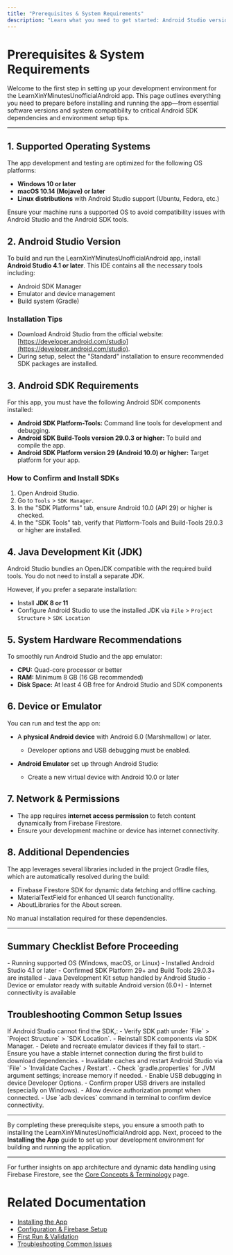 ```yaml
---
title: "Prerequisites & System Requirements"
description: "Learn what you need to get started: Android Studio version, compatible OS platforms, and essential dependencies for running the LearnXinYMinutesUnofficialAndroid app. Details cover necessary Android SDKs and typical developer environment setups."
---
```


# Prerequisites & System Requirements

Welcome to the first step in setting up your development environment for the LearnXinYMinutesUnofficialAndroid app. This page outlines everything you need to prepare before installing and running the app—from essential software versions and system compatibility to critical Android SDK dependencies and environment setup tips.

---

## 1. Supported Operating Systems

The app development and testing are optimized for the following OS platforms:

- **Windows 10 or later**
- **macOS 10.14 (Mojave) or later**
- **Linux distributions** with Android Studio support (Ubuntu, Fedora, etc.)

Ensure your machine runs a supported OS to avoid compatibility issues with Android Studio and the Android SDK tools.


## 2. Android Studio Version

To build and run the LearnXinYMinutesUnofficialAndroid app, install **Android Studio 4.1 or later**. This IDE contains all the necessary tools including:

- Android SDK Manager
- Emulator and device management
- Build system (Gradle)

### Installation Tips

- Download Android Studio from the official website: [https://developer.android.com/studio](https://developer.android.com/studio).
- During setup, select the "Standard" installation to ensure recommended SDK packages are installed.

## 3. Android SDK Requirements

For this app, you must have the following Android SDK components installed:

- **Android SDK Platform-Tools:** Command line tools for development and debugging.
- **Android SDK Build-Tools version 29.0.3 or higher:** To build and compile the app.
- **Android SDK Platform version 29 (Android 10.0) or higher:** Target platform for your app.

### How to Confirm and Install SDKs

1. Open Android Studio.
2. Go to `Tools` > `SDK Manager`.
3. In the "SDK Platforms" tab, ensure Android 10.0 (API 29) or higher is checked.
4. In the "SDK Tools" tab, verify that Platform-Tools and Build-Tools 29.0.3 or higher are installed.

## 4. Java Development Kit (JDK)

Android Studio bundles an OpenJDK compatible with the required build tools. You do not need to install a separate JDK.

However, if you prefer a separate installation:

- Install **JDK 8 or 11**
- Configure Android Studio to use the installed JDK via `File` > `Project Structure` > `SDK Location`

## 5. System Hardware Recommendations

To smoothly run Android Studio and the app emulator:

- **CPU:** Quad-core processor or better
- **RAM:** Minimum 8 GB (16 GB recommended)
- **Disk Space:** At least 4 GB free for Android Studio and SDK components

## 6. Device or Emulator

You can run and test the app on:

- A **physical Android device** with Android 6.0 (Marshmallow) or later.
   - Developer options and USB debugging must be enabled.

- **Android Emulator** set up through Android Studio:
   - Create a new virtual device with Android 10.0 or later

## 7. Network & Permissions

- The app requires **internet access permission** to fetch content dynamically from Firebase Firestore.
- Ensure your development machine or device has internet connectivity.

## 8. Additional Dependencies

The app leverages several libraries included in the project Gradle files, which are automatically resolved during the build:

- Firebase Firestore SDK for dynamic data fetching and offline caching.
- MaterialTextField for enhanced UI search functionality.
- AboutLibraries for the About screen.

No manual installation required for these dependencies.

---

## Summary Checklist Before Proceeding

<Check>
- Running supported OS (Windows, macOS, or Linux)
- Installed Android Studio 4.1 or later
- Confirmed SDK Platform 29+ and Build Tools 29.0.3+ are installed
- Java Development Kit setup handled by Android Studio
- Device or emulator ready with suitable Android version (6.0+)
- Internet connectivity is available
</Check>

## Troubleshooting Common Setup Issues

<AccordionGroup title="Common Setup Problems and Solutions">
<Accordion title="Android Studio Not Detecting SDKs">
If Android Studio cannot find the SDK,:
- Verify SDK path under `File` > `Project Structure` > `SDK Location`.
- Reinstall SDK components via SDK Manager.
- Delete and recreate emulator devices if they fail to start.
</Accordion>

<Accordion title="App Build Fails Due to Missing Dependencies">
- Ensure you have a stable internet connection during the first build to download dependencies.
- Invalidate caches and restart Android Studio via `File` > `Invalidate Caches / Restart`.
- Check `gradle.properties` for JVM argument settings; increase memory if needed.
</Accordion>

<Accordion title="Physical Device Not Recognized">
- Enable USB debugging in device Developer Options.
- Confirm proper USB drivers are installed (especially on Windows).
- Allow device authorization prompt when connected.
- Use `adb devices` command in terminal to confirm device connectivity.
</Accordion>
</AccordionGroup>

---

By completing these prerequisite steps, you ensure a smooth path to installing the LearnXinYMinutesUnofficialAndroid app. Next, proceed to the **Installing the App** guide to set up your development environment for building and running the application.

---

For further insights on app architecture and dynamic data handling using Firebase Firestore, see the [Core Concepts & Terminology](../../overview/system-architecture-and-concepts/core-concepts-and-terminology) page.

# Related Documentation
- [Installing the App](../installation-instructions)
- [Configuration & Firebase Setup](../configuration-setup)
- [First Run & Validation](../first-run-validation)
- [Troubleshooting Common Issues](../troubleshooting-common-issues)
